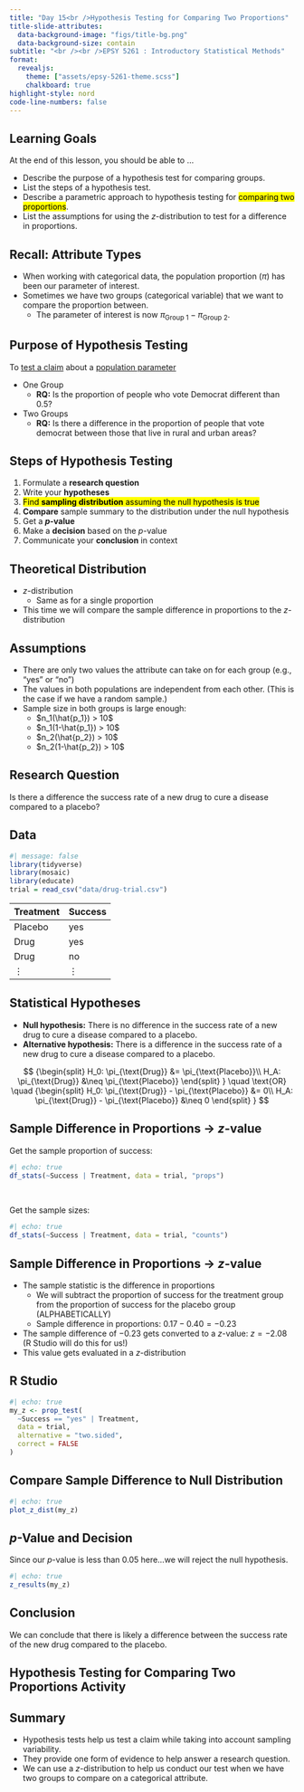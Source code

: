 ```yaml
---
title: "Day 15<br />Hypothesis Testing for Comparing Two Proportions"
title-slide-attributes:
  data-background-image: "figs/title-bg.png"
  data-background-size: contain
subtitle: "<br /><br />EPSY 5261 : Introductory Statistical Methods"
format:
  revealjs: 
    theme: ["assets/epsy-5261-theme.scss"]
    chalkboard: true
highlight-style: nord
code-line-numbers: false
---
```




## Learning Goals

At the end of this lesson, you should be able to ...

- Describe the purpose of a hypothesis test for comparing groups.
- List the steps of a hypothesis test.
- Describe a parametric approach to hypothesis testing for <mark>comparing two proportions</mark>.
- List the assumptions for using the *z*-distribution to test for a difference in proportions.


## Recall: Attribute Types

- When working with categorical data, the population proportion ($\pi$) has been our parameter of interest.
- Sometimes we have two groups (categorical variable) that we want to compare the proportion between.
  + The parameter of interest is now $\pi_{\text{Group 1}}-\pi_{\text{Group 2}}$.

  
  
  
## Purpose of Hypothesis Testing

To [test a claim]{style="text-decoration: underline;"} about a [population parameter]{style="text-decoration: underline;"}

- One Group
  + **RQ:** Is the proportion of people who vote Democrat different than 0.5?
- Two Groups 
  + **RQ:** Is there a difference in the proportion of people that vote democrat between those that live in rural and urban areas?


## Steps of Hypothesis Testing {#sec-slide-9}

1. Formulate a **research question**
2. Write your **hypotheses**
3. <mark>Find **sampling distribution** assuming the null hypothesis is true</mark>
4. **Compare** sample summary to the distribution under the null hypothesis
5. Get a **_p_-value**
6. Make a **decision** based on the *p*-value 
7. Communicate your **conclusion** in context


## Theoretical Distribution

- *z*-distribution
  + Same as for a single proportion
- This time we will compare the sample difference in proportions to the *z*-distribution


## Assumptions {.smaller}

- There are only two values the attribute can take on for each group (e.g., "yes" or "no")
- The values in both populations are independent from each other. (This is the case if we have a random sample.)
- Sample size in both groups is large enough:
  + $n_1(\hat{p_1}) > 10$
  + $n_1(1-\hat{p_1}) > 10$
  + $n_2(\hat{p_2}) > 10$
  + $n_2(1-\hat{p_2}) > 10$



## Research Question

Is there a difference the success rate of a new drug to cure a disease compared to a placebo?


## Data

```r
#| message: false
library(tidyverse)
library(mosaic)
library(educate)
trial = read_csv("data/drug-trial.csv")
```

| **Treatment**   | **Success** |
| --------------- | -------- |
| Placebo         | yes      |
| Drug            | yes      |
| Drug            | no       |
| &vellip;        | &vellip; |



## Statistical Hypotheses {.smaller}

- **Null hypothesis:** There is no difference in the success rate of a new drug to cure a disease compared to a placebo.
- **Alternative hypothesis:** There is a difference in the success rate of a new drug to cure a disease compared to a placebo.

$$
{\begin{split}
H_0: \pi_{\text{Drug}} &=    \pi_{\text{Placebo}}\\
H_A: \pi_{\text{Drug}} &\neq \pi_{\text{Placebo}}
\end{split}
} \quad \text{OR} \quad {\begin{split}
H_0: \pi_{\text{Drug}} - \pi_{\text{Placebo}} &= 0\\
H_A: \pi_{\text{Drug}} - \pi_{\text{Placebo}} &\neq 0
\end{split}
}
$$


## Sample Difference in Proportions → *z*-value {.smaller}

Get the sample proportion of success:

```r
#| echo: true
df_stats(~Success | Treatment, data = trial, "props")
```

<br />

Get the sample sizes:

```r
#| echo: true
df_stats(~Success | Treatment, data = trial, "counts")
```



## Sample Difference in Proportions → *z*-value 

- The sample statistic is the difference in proportions
   + We will subtract the proportion of success for the treatment group from the proportion of success for the placebo group (ALPHABETICALLY)
   + Sample difference in proportions: $0.17 - 0.40 = -0.23$
- The sample difference of $-0.23$ gets converted to a *z*-value:  $z = -2.08$ (R Studio will do this for us!)
- This value gets evaluated in a *z*-distribution


## R Studio



```r
#| echo: true
my_z <- prop_test(
  ~Success == "yes" | Treatment, 
  data = trial,
  alternative = "two.sided",
  correct = FALSE
) 
```


## Compare Sample Difference to Null Distribution

```r
#| echo: true
plot_z_dist(my_z)
```


## *p*-Value and Decision

Since our *p*-value is less than 0.05 here...we will reject the null hypothesis.


```r
#| echo: true
z_results(my_z)
```


## Conclusion

We can conclude that there is likely a difference between the success rate of the new drug compared to the placebo.



## Hypothesis Testing for Comparing Two Proportions Activity {.center background-image="figs/section-bg.png" background-size=contain}


## Summary

- Hypothesis tests help us test a claim while taking into account sampling variability.
- They provide one form of evidence to help answer a research question.
- We can use a *z*-distribution to help us conduct our test when we have two groups to compare on a categorical attribute.




